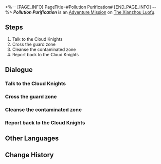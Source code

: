<%-- [PAGE_INFO]
PageTitle=#Pollution Purification#
[END_PAGE_INFO] --%>
{{Stub|Dialogue.}}
{{Mission Infobox
|id            = 4072121
|title         = 
|image         = <!--Mission Pollution Purification.png-->
|type          = Adventure
|event_name    = 
|chapter       = 
|requirements  = {{subst:void|<!--Unknown: {"Type":"Manual"}-->}}
|summary       = <!--official mission summary from Fate's Atlas-->
|characters    = Trailblazer
|startLocation = [[The Xianzhou Luofu]] - [[Stargazer Navalia]]
|world         = The Xianzhou Luofu
|area          = Stargazer Navalia
|prev          = 
|next          = 
|rewards       = 
}}
'''''Pollution Purification''''' is an [[Adventure Mission]] on [[The Xianzhou Luofu]].

==Steps==
# Talk to the Cloud Knights
# Cross the guard zone
# Cleanse the contaminated zone
# Report back to the Cloud Knights

<!--
==Gameplay Notes==

--><!--
==Trial Character==

-->
==Dialogue==
{{Stub Dialogue}}

===Talk to the Cloud Knights===
{{Mission Description|type=adventure|location=Stargazer Navalia|Talk to the Cloud Knights guarding Stargazer Navalia and see if they need any help.}}
{{Dialogue Start}}
:{{tx}}
{{Dialogue End}}

===Cross the guard zone===
{{Mission Description|type=adventure|location=Stargazer Navalia|update|Use the Diting to cross the guard zone and try not to alert any enemies.}}
{{Dialogue Start}}
:{{tx}}
{{Dialogue End}}

===Cleanse the contaminated zone===
{{Mission Description|type=adventure|location=Stargazer Navalia|update|Cleanse all contamination within the area.}}
{{Dialogue Start}}
:{{tx}}
{{Dialogue End}}

===Report back to the Cloud Knights===
{{Mission Description|type=adventure|location=Stargazer Navalia|update|Report back to the Cloud Knights guarding Stargazer Navalia and claim the rewards for cleansing the contamination.}}
{{Dialogue Start}}
:{{tx}}
{{Dialogue End}}

==Other Languages==
{{Other Languages
|en   = Pollution Purification
|zhs  = 污染清理
|zht  = 污染清理
|ja   = 汚染処理
|ko   = 오염 청소
|es   = Limpieza de la contaminación
|fr   = Assainissement de la pollution
|ru   = Очистка от загрязнения
|th   = ชะล้างมลภาวะ
|vi   = Xử Lý Sự Ô Uế
|de   = Verschmutzungsreinigung
|id   = Pembersihan Polusi
|pt   = Purificação de Poluição
}}

==Change History==
{{Change History|1.1}}
